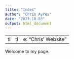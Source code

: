 ```yaml
---
title: "Index"
author: "Chris Ayres"
date: "2023-10-03"
output: html_document
---
```

- - -
title: “Chris’ Website”
- - -

Welcome to my page.